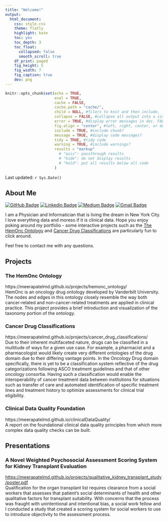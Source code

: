 ```yaml
---
title: "Welcome!"
output: 
  html_document:
    css: style.css
    theme: flatly
    highlight: kate  
    toc: yes
    toc_depth: 3 
    toc_float: 
      collapsed: false 
      smooth_scroll: true
    df_print: paged
    fig_height: 5 
    fig_width: 7 
    fig_caption: true
    dev: png
---
```


```r
knitr::opts_chunk$set(echo = TRUE,
                      eval = TRUE,
                      cache = FALSE,
                      cache.path = "cache/",
                      child = NULL, #file/s to knit and then include,
                      collapse = FALSE, #collapse all output into a single block,
                      error = TRUE, #display error messages in doc. FALSE stops render when error is thrown
                      fig.align = "center", #left, right, center, or default
                      include = TRUE, #include chunk?
                      message = TRUE, #display code messages?
                      tidy = TRUE, #tidy code 
                      warning = TRUE, #include warnings?
                      results = "markup"
                        # "asis": passthrough results
                        # "hide": do not display results 
                        # "hold": put all results below all code
                      )
```
  
Last updated: `r Sys.Date()`  

## About Me  

[![GitHub Badge](https://img.shields.io/badge/-meerapatelmd-black?style=flat&logo=GitHub&logoColor=white&link=https://github.com/meerapatelmd)](https://github.com/meerapatelmd) 
[![Linkedin Badge](https://img.shields.io/badge/-meerapatelmd-blue?style=flat&logo=Linkedin&logoColor=white&link=https://www.linkedin.com/in/meera-patel-md/)](https://www.linkedin.com/in/meera-patel-md/) [![Medium Badge](https://img.shields.io/badge/-@meerapatelmd-000000?style=flat&labelColor=000000&logo=Medium&link=https://medium.com/@meerapatelmd)](https://medium.com/@meerapatelmd) [![Gmail Badge](https://img.shields.io/badge/-patelmeeray-c14438?style=flat&logo=Gmail&logoColor=white&link=mailto:patelmeeray@gmail.com)](mailto:patelmeeray@gmail.com)  

I am a Physician and Informatician that is living the dream 
in New York City. I love everything data and moreso if it is 
clinical data. Hope you enjoy poking around my portfolio - 
some interactive projects such as the 
[The HemOnc Ontology](#the-hemonc-ontology) and 
[Cancer Drug Classifications](#cancer-drug-classifications) 
are particularly fun to click around. 

Feel free to contact me with any questions. 


## Projects  

### The HemOnc Ontology {#the-hemonc-ontology}  
https://meerapatelmd.github.io/projects/hemonc_ontology/    
HemOnc is an oncology drug ontology developed by Vanderbilt 
University. The nodes and edges in this ontology closely 
resemble the way both cancer-related and non-cancer-related 
treatments are applied in clinical practice. This project 
provides a brief introduction and visualization of the 
taxonomy portion of the ontology.  
  
### Cancer Drug Classifications {#cancer-drug-classifications}   
https://meerapatelmd.github.io/projects/cancer_drug_classifications/   
Due to their inherent multifaceted nature, drugs can be classified in a
multitude of ways for a given use case. For example, a pharmacist and a
pharmacologist would likely create very different ontologies of the drug domain
due to their differing vantage points. In the Oncology Drug domain specifically,
there is yet to be a classification system reflective of the drug
categorizations following ASCO treatment guidelines and that of other oncology
consortia. Having such a classification would enable the interoperability of
cancer treatment data between institutions for situations such as transfer of
care and automated identification of specific treatment lines and treatment
history to optimize assessments for clinical trial eligibility.

### Clinical Data Quality Foundation {#clinical-data-quality-foundation}  
https://meerapatelmd.github.io/clinicalDataQuality/  
A report on the foundational clinical data quality principles 
from which more complex data quality checks can be built.  

## Presentations  
### A Novel Weighted Psychosocial Assessment Scoring System for Kidney Transplant Evaluation  
<https://meerapatelmd.github.io/projects/qualitative_kidney_transplant_study/poster.pdf>  
Qualification for the organ transplant list requires clearance from a social
workers that assesses that patient's social determinants of health and other
qualitative factors for transplant suitability. With concerns that the process
was fraught with unintentional and intentional bias, a social work fellow and I
conducted a study that created a scoring system for social workers to use to
introduce objectivity to the assessment process.  

